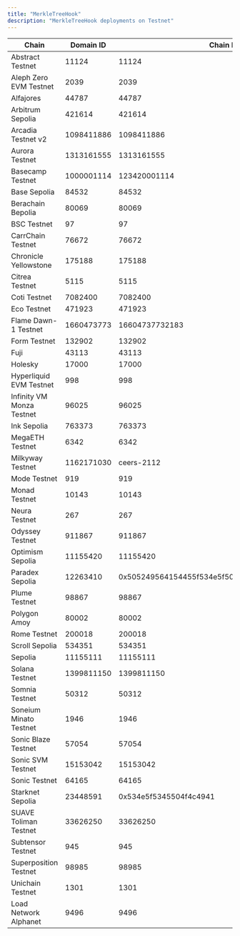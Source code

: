 ```yaml
---
title: "MerkleTreeHook"
description: "MerkleTreeHook deployments on Testnet"
---
```


| Chain | Domain ID | Chain ID | Address | Explorer |
|-------|-----------|----------|---------|----------|
| Abstract Testnet | 11124 | 11124 | `0x7fa6009b59F139813eA710dB5496976eE8D80E64` | [explorer.testnet.abs.xyz](https://explorer.testnet.abs.xyz) |
| Aleph Zero EVM Testnet | 2039 | 2039 | `0xB5fB1F5410a2c2b7deD462d018541383968cB01c` | [evm-explorer-testnet.alephzero.org](https://evm-explorer-testnet.alephzero.org) |
| Alfajores | 44787 | 44787 | `0x221FA9CBaFcd6c1C3d206571Cf4427703e023FFa` | [explorer.celo.org](https://explorer.celo.org/alfajores) |
| Arbitrum Sepolia | 421614 | 421614 | `0xAD34A66Bf6dB18E858F6B686557075568c6E031C` | [sepolia.arbiscan.io](https://sepolia.arbiscan.io) |
| Arcadia Testnet v2 | 1098411886 | 1098411886 | `0xEa7e618Bee8927fBb2fA20Bc41eE8DEA51838aAD` | [explorer.khalani.network](https://explorer.khalani.network) |
| Aurora Testnet | 1313161555 | 1313161555 | `0x6d6a9bDDea1456673062633b7a4823dB13bDB9fb` | [explorer.testnet.aurora.dev](https://explorer.testnet.aurora.dev) |
| Basecamp Testnet | 1000001114 | 123420001114 | `0x86abe4c3493A1eE0Aa42f0231b5594D42aBdA36e` | [basecamp.cloud.blockscout.com](https://basecamp.cloud.blockscout.com) |
| Base Sepolia | 84532 | 84532 | `0x86fb9F1c124fB20ff130C41a79a432F770f67AFD` | [sepolia.basescan.org](https://sepolia.basescan.org) |
| Berachain Bepolia | 80069 | 80069 | `0x86abe4c3493A1eE0Aa42f0231b5594D42aBdA36e` | [bepolia.beratrail.io](https://bepolia.beratrail.io) |
| BSC Testnet | 97 | 97 | `0xc6cbF39A747f5E28d1bDc8D9dfDAb2960Abd5A8f` | [testnet.bscscan.com](https://testnet.bscscan.com) |
| CarrChain Testnet | 76672 | 76672 | `0xb3D796584fDeBE2321894eeF31e0C3ec52169C61` | [testnet.carrscan.io](https://testnet.carrscan.io) |
| Chronicle Yellowstone | 175188 | 175188 | `0x342B5630Ba1C1e4d3048E51Dad208201aF52692c` | [yellowstone-explorer.litprotocol.com](https://yellowstone-explorer.litprotocol.com) |
| Citrea Testnet | 5115 | 5115 | `0x783c4a0bB6663359281aD4a637D5af68F83ae213` | [explorer.testnet.citrea.xyz](https://explorer.testnet.citrea.xyz) |
| Coti Testnet | 7082400 | 7082400 | `0x413c74F3D034dB54A1ecfFbd0Ad74Cb25E59f579` | [testnet.cotiscan.io](https://testnet.cotiscan.io) |
| Eco Testnet | 471923 | 471923 | `0x86fb9F1c124fB20ff130C41a79a432F770f67AFD` | [eco-testnet.explorer.caldera.xyz](https://eco-testnet.explorer.caldera.xyz/) |
| Flame Dawn-1 Testnet | 1660473773 | 16604737732183 | `0x843908541D24d9F6Fa30C8Bb1c39038C947D08fC` | [explorer.flame.dawn-1.astria.org](https://explorer.flame.dawn-1.astria.org) |
| Form Testnet | 132902 | 132902 | `0xD5eB5fa3f470eBBB93a4A58C644c87031268a04A` | [sepolia-explorer.form.network](https://sepolia-explorer.form.network) |
| Fuji | 43113 | 43113 | `0x9ff6ac3dAf63103620BBf76136eA1AFf43c2F612` | [testnet.snowtrace.io](https://testnet.snowtrace.io) |
| Holesky | 17000 | 17000 | `0x98AAE089CaD930C64a76dD2247a2aC5773a4B8cE` | [holesky.etherscan.io](https://holesky.etherscan.io) |
| Hyperliquid EVM Testnet | 998 | 998 | `0x1b33611fCc073aB0737011d5512EF673Bff74962` | [explorer.hyperlend.finance](https://explorer.hyperlend.finance) |
| Infinity VM Monza Testnet | 96025 | 96025 | `0x8584590ad637C61C7cDF72eFF3381Ee1c3D1bC8E` | N/A |
| Ink Sepolia | 763373 | 763373 | `0x4fE19d49F45854Da50b6009258929613EC92C147` | [explorer-sepolia.inkonchain.com](https://explorer-sepolia.inkonchain.com) |
| MegaETH Testnet | 6342 | 6342 | `0x0C16e730090cb681460516428c3b2D1BBCB1b647` | [www.megaexplorer.xyz](https://www.megaexplorer.xyz) |
| Milkyway Testnet | 1162171030 | ceers-2112 | `0x726f757465725f706f73745f6469737061746368000000030000000000000001` | N/A |
| Mode Testnet | 919 | 919 | `0xf83416bA0491C8BC80Dad259Fc7C007bC57Bd766` | [testnet.modescan.io](https://testnet.modescan.io) |
| Monad Testnet | 10143 | 10143 | `0xE1CCB130389f687bf745Dd6dc05E50da17d9ea96` | [explorer.monad-testnet.category.xyz](https://explorer.monad-testnet.category.xyz) |
| Neura Testnet | 267 | 267 | `0x36502C6e24C51ba4839c4c4A070aeB52E1adB672` | [testnet-blockscout.infra.neuraprotocol.io](https://testnet-blockscout.infra.neuraprotocol.io) |
| Odyssey Testnet | 911867 | 911867 | `0xFfa913705484C9BAea32Ffe9945BeA099A1DFF72` | [odyssey-explorer.ithaca.xyz](https://odyssey-explorer.ithaca.xyz) |
| Optimism Sepolia | 11155420 | 11155420 | `0x86fb9F1c124fB20ff130C41a79a432F770f67AFD` | [sepolia-optimistic.etherscan.io](https://sepolia-optimistic.etherscan.io) |
| Paradex Sepolia | 12263410 | 0x505249564154455f534e5f504f54435f5345504f4c4941 | `0x03199cc7c5e3572eff65349a861e3618a91f335b3ec57693867b807fe3d0eb0d` | [voyager.testnet.paradex.trade](https://voyager.testnet.paradex.trade) |
| Plume Testnet | 98867 | 98867 | `0x0b9A4A46f50f91f353B8Aa0F3Ca80E35E253bDd8` | [testnet-explorer.plume.org](https://testnet-explorer.plume.org) |
| Polygon Amoy | 80002 | 80002 | `0xddf4C3e791caCaFd26D7fb275549739B38ae6e75` | [amoy.polygonscan.com](https://amoy.polygonscan.com) |
| Rome Testnet | 200018 | 200018 | `0x16C20625B11E0c8187Cc1B3e4ceedc35C48D8013` | [node1.testnet.romeprotocol.xyz](https://node1.testnet.romeprotocol.xyz:1000) |
| Scroll Sepolia | 534351 | 534351 | `0x863E8c26621c52ACa1849C53500606e73BA272F0` | [sepolia.scrollscan.dev](https://sepolia.scrollscan.dev/) |
| Sepolia | 11155111 | 11155111 | `0x4917a9746A7B6E0A57159cCb7F5a6744247f2d0d` | [sepolia.etherscan.io](https://sepolia.etherscan.io) |
| Solana Testnet | 1399811150 | 1399811150 | `75HBBLae3ddeneJVrZeyrDfv6vb7SMC3aCpBucSXS5aR` | [explorer.solana.com](https://explorer.solana.com?cluster=testnet) |
| Somnia Testnet | 50312 | 50312 | `0x7d811da36c48cfDc7C445F14252F102bF06E3Fd7` | [shannon-explorer.somnia.network](https://shannon-explorer.somnia.network) |
| Soneium Minato Testnet | 1946 | 1946 | `0xD5eB5fa3f470eBBB93a4A58C644c87031268a04A` | [explorer-testnet.soneium.org](https://explorer-testnet.soneium.org) |
| Sonic Blaze Testnet | 57054 | 57054 | `0x843908541D24d9F6Fa30C8Bb1c39038C947D08fC` | [testnet.sonicscan.org](https://testnet.sonicscan.org) |
| Sonic SVM Testnet | 15153042 | 15153042 | `6BaTtWPMpWdA6tHqdT2VbogC4XZ9QV5cNCYpBrx6WP7B` | [explorer.sonic.game](https://explorer.sonic.game/?cluster=testnet.v1) |
| Sonic Testnet | 64165 | 64165 | `0x086E902d2f99BcCEAa28B31747eC6Dc5fd43B1bE` | [testnet.soniclabs.com](https://testnet.soniclabs.com) |
| Starknet Sepolia | 23448591 | 0x534e5f5345504f4c4941 | `0x01eff3a364cb5ec3ebef9267d0cc3ebcb22cb983af981d7c128fc8bad30b6bc2` | [sepolia.voyager.online](https://sepolia.voyager.online) |
| SUAVE Toliman Testnet | 33626250 | 33626250 | `0xD5eB5fa3f470eBBB93a4A58C644c87031268a04A` | [explorer.toliman.suave.flashbots.net](https://explorer.toliman.suave.flashbots.net) |
| Subtensor Testnet | 945 | 945 | `0x342B5630Ba1C1e4d3048E51Dad208201aF52692c` | N/A |
| Superposition Testnet | 98985 | 98985 | `0x4926a10788306D84202A2aDbd290b7743146Cc17` | [testnet-explorer.superposition.so](https://testnet-explorer.superposition.so) |
| Unichain Testnet | 1301 | 1301 | `0x086E902d2f99BcCEAa28B31747eC6Dc5fd43B1bE` | [unichain-sepolia.blockscout.com](https://unichain-sepolia.blockscout.com) |
| Load Network Alphanet | 9496 | 9496 | `0xE1CCB130389f687bf745Dd6dc05E50da17d9ea96` | [explorer.load.network](https://explorer.load.network) |

